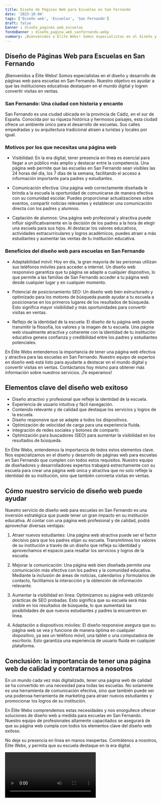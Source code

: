 ```yaml
---
title: Diseño de Páginas Web para Escuelas en San Fernando
date: '2023-10-04'
tags: ['Diseño web', 'Escuelas', 'San Fernando']
draft: false
banner : diseño_paginas_web_escuelas
fondoBanner : diseño_pagina_web_sanfernando.webp
summary: ¡Bienvenidos a Élite Webs! Somos especialistas en el diseño y desarrollo de páginas web para escuelas en San Fernando. Nuestro objetivo es ayudar a que las instituciones educativas destaquen en el mundo digital y logren convertir visitas en ventas.
---
```


## Diseño de Páginas Web para Escuelas en San Fernando

¡Bienvenidos a Élite Webs! Somos especialistas en el diseño y desarrollo de páginas web para escuelas en San Fernando. Nuestro objetivo es ayudar a que las instituciones educativas destaquen en el mundo digital y logren convertir visitas en ventas.

### San Fernando: Una ciudad con historia y encanto

San Fernando es una ciudad ubicada en la provincia de Cádiz, en el sur de España. Conocida por su riqueza histórica y hermosos paisajes, esta ciudad ofrece un ambiente único para el desarrollo de escuelas. Sus calles empedradas y su arquitectura tradicional atraen a turistas y locales por igual.

### Motivos por los que necesitas una página web

- Visibilidad: En la era digital, tener presencia en línea es esencial para llegar a un público más amplio y destacar entre la competencia. Una página web permite que las escuelas en San Fernando sean visibles las 24 horas del día, los 7 días de la semana, facilitando el acceso a información importante para padres y estudiantes.

- Comunicación efectiva: Una página web correctamente diseñada le brinda a la escuela la oportunidad de comunicarse de manera efectiva con su comunidad escolar. Puedes proporcionar actualizaciones sobre eventos, compartir noticias relevantes y establecer una comunicación directa con los padres y alumnos.

- Captación de alumnos: Una página web profesional y atractiva puede influir significativamente en la decisión de los padres a la hora de elegir una escuela para sus hijos. Al destacar los valores educativos, actividades extracurriculares y logros académicos, puedes atraer a más estudiantes y aumentar las ventas de tu institución educativa.

### Beneficios del diseño web para escuelas en San Fernando

- Adaptabilidad móvil: Hoy en día, la gran mayoría de las personas utilizan sus teléfonos móviles para acceder a internet. Un diseño web responsivo garantiza que tu página se adapte a cualquier dispositivo, lo que permite a las familias de San Fernando acceder a tu página web desde cualquier lugar y en cualquier momento.

- Potencial de posicionamiento SEO: Un diseño web bien estructurado y optimizado para los motores de búsqueda puede ayudar a tu escuela a posicionarse en los primeros lugares de los resultados de búsqueda. Esto significa mayor visibilidad y más oportunidades para convertir visitas en ventas.

- Reflejo de la identidad de la escuela: El diseño de tu página web puede transmitir la filosofía, los valores y la imagen de tu escuela. Una página web visualmente atractiva y coherente con la identidad de tu institución educativa genera confianza y credibilidad entre los padres y estudiantes potenciales.

En Élite Webs entendemos la importancia de tener una página web efectiva y atractiva para las escuelas en San Fernando. Nuestro equipo de expertos en diseño web está listo para ayudarte a destacar en el mundo digital y convertir visitas en ventas. Contáctanos hoy mismo para obtener más información sobre nuestros servicios. ¡Te esperamos!

<GifSeo />

<Cta />

## Elementos clave del diseño web exitoso

- Diseño atractivo y profesional que refleje la identidad de la escuela.
- Experiencia de usuario intuitiva y fácil navegación.
- Contenido relevante y de calidad que destaque los servicios y logros de la escuela.
- Diseño responsive que se adapte a todos los dispositivos.
- Optimización de velocidad de carga para una experiencia fluida.
- Integración de redes sociales y botones de compartir.
- Optimización para buscadores (SEO) para aumentar la visibilidad en los resultados de búsqueda.

En Élite Webs, entendemos la importancia de todos estos elementos clave. Nos especializamos en el diseño y desarrollo de páginas web para escuelas en San Fernando que cumplen con todos estos requisitos. Nuestro equipo de diseñadores y desarrolladores expertos trabajará estrechamente con su escuela para crear una página web única y atractiva que no solo refleje la identidad de su institución, sino que también convierta visitas en ventas.

## Cómo nuestro servicio de diseño web puede ayudar

Nuestro servicio de diseño web para escuelas en San Fernando es una inversión estratégica que puede tener un gran impacto en su institución educativa. Al contar con una página web profesional y de calidad, podrá aprovechar diversas ventajas:

1. Atraer nuevos estudiantes: Una página web atractiva puede ser el factor decisivo para que los padres elijan su escuela. Transmitimos los valores de su institución a través de un diseño que refleja su identidad y aprovechamos el espacio para resaltar los servicios y logros de la escuela.

2. Mejorar la comunicación: Una página web bien diseñada permite una comunicación más efectiva con los padres y la comunidad educativa. Mediante la inclusión de áreas de noticias, calendarios y formularios de contacto, facilitamos la interacción y la obtención de información relevante.

3. Aumentar la visibilidad en línea: Optimizamos su página web utilizando prácticas de SEO probadas. Esto significa que su escuela será más visible en los resultados de búsqueda, lo que aumentará las posibilidades de que nuevos estudiantes y padres la encuentren en línea.

4. Adaptación a dispositivos móviles: El diseño responsive asegura que su página web se vea y funcione de manera óptima en cualquier dispositivo, ya sea un teléfono móvil, una tablet o una computadora de escritorio. Esto garantiza una experiencia de usuario fluida en cualquier plataforma.

## Conclusión: la importancia de tener una página web de calidad y contratarnos a nosotros

En un mundo cada vez más digitalizado, tener una página web de calidad se ha convertido en una necesidad para todas las escuelas. No solamente es una herramienta de comunicación efectiva, sino que también puede ser una poderosa herramienta de marketing para atraer nuevos estudiantes y promocionar los logros de su institución.

En Élite Webs comprendemos estas necesidades y nos enorgullece ofrecer soluciones de diseño web a medida para escuelas en San Fernando. Nuestro equipo de profesionales altamente capacitados se asegurará de que su página web cumpla con todos los elementos clave del diseño web exitoso.

No deje su presencia en línea en manos inexpertas. Contrátenos a nosotros, Élite Webs, y permita que su escuela destaque en la era digital.

<Video />

<CtaBot job='Escuelas' city='San Fernando'/>

<Gmaps query='San Fernando+españa+maps' />